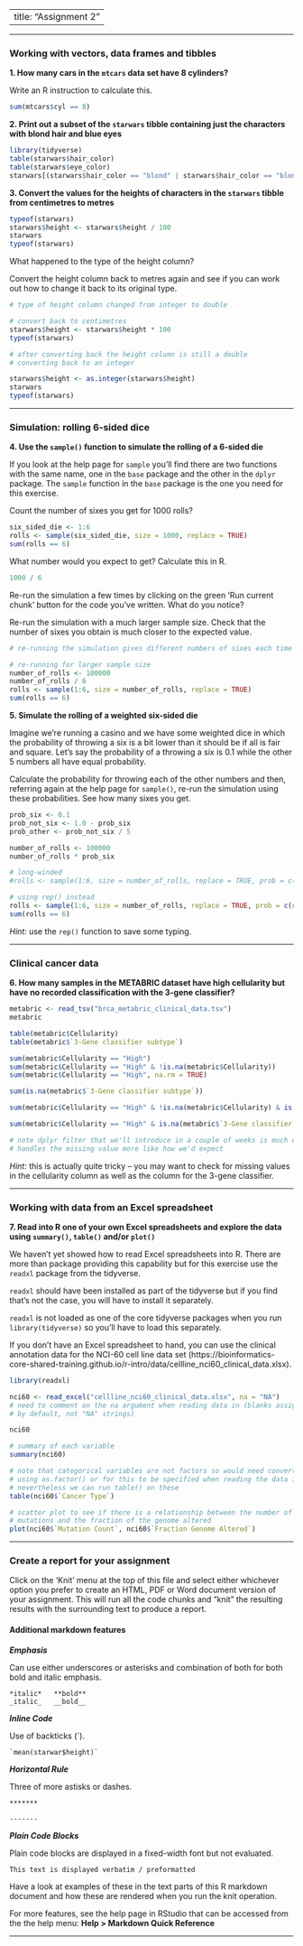 
---
title: "Assignment 2"
---

---

### Working with vectors, data frames and tibbles

**1. How many cars in the `mtcars` data set have 8 cylinders?**

Write an R instruction to calculate this.

```r
sum(mtcars$cyl == 8)
```

**2. Print out a subset of the `starwars` tibble containing just the characters with blond hair and blue eyes**

```r
library(tidyverse)
table(starwars$hair_color)
table(starwars$eye_color)
starwars[(starwars$hair_color == "blond" | starwars$hair_color == "blonde") & starwars$eye_color == "blue", ]
```

**3. Convert the values for the heights of characters in the `starwars` tibble from centimetres to metres**

```r
typeof(starwars)
starwars$height <- starwars$height / 100
starwars
typeof(starwars)
```

What happened to the type of the height column?

Convert the height column back to metres again and see if you can work out how
to change it back to its original type.

```r
# type of height column changed from integer to double

# convert back to centimetres
starwars$height <- starwars$height * 100
typeof(starwars)

# after converting back the height column is still a double
# converting back to an integer

starwars$height <- as.integer(starwars$height)
starwars
typeof(starwars)
```

---

### Simulation: rolling 6-sided dice

**4. Use the `sample()` function to simulate the rolling of a 6-sided die**

If you look at the help page for `sample` you'll find there are two functions
with the same name, one in the `base` package and the other in the `dplyr`
package. The `sample` function in the `base` package is the one you need for
this exercise.

Count the number of sixes you get for 1000 rolls?

```r
six_sided_die <- 1:6
rolls <- sample(six_sided_die, size = 1000, replace = TRUE)
sum(rolls == 6)
```

What number would you expect to get? Calculate this in R.

```r
1000 / 6
```

Re-run the simulation a few times by clicking on the green 'Run current chunk'
button for the code you've written. What do you notice?

Re-run the simulation with a much larger sample size. Check that the number of
sixes you obtain is much closer to the expected value.

```r
# re-running the simulation gives different numbers of sixes each time

# re-running for larger sample size
number_of_rolls <- 100000
number_of_rolls / 6
rolls <- sample(1:6, size = number_of_rolls, replace = TRUE)
sum(rolls == 6)
```

**5. Simulate the rolling of a weighted six-sided die**

Imagine we're running a casino and we have some weighted dice in which the
probability of throwing a six is a bit lower than it should be if all is fair
and square. Let's say the probability of a throwing a six is 0.1 while the
other 5 numbers all have equal probability.

Calculate the probability for throwing each of the other numbers and then,
referring again at the help page for `sample()`, re-run the simulation using
these probabilities. See how many sixes you get.

```r
prob_six <- 0.1
prob_not_six <- 1.0 - prob_six
prob_other <- prob_not_six / 5

number_of_rolls <- 100000
number_of_rolls * prob_six

# long-winded
#rolls <- sample(1:6, size = number_of_rolls, replace = TRUE, prob = c(prob_other, prob_other, prob_other, prob_other, prob_other, prob_six))

# using rep() instead
rolls <- sample(1:6, size = number_of_rolls, replace = TRUE, prob = c(rep(prob_other, 5), prob_six))
sum(rolls == 6)
```

*Hint:* use the `rep()` function to save some typing.

---

### Clinical cancer data

**6. How many samples in the METABRIC dataset have high cellularity but have no recorded classification with the 3-gene classifier?**

```r
metabric <- read_tsv("brca_metabric_clinical_data.tsv")
metabric

table(metabric$Cellularity)
table(metabric$`3-Gene classifier subtype`)

sum(metabric$Cellularity == "High")
sum(metabric$Cellularity == "High" & !is.na(metabric$Cellularity))
sum(metabric$Cellularity == "High", na.rm = TRUE)

sum(is.na(metabric$`3-Gene classifier subtype`))

sum(metabric$Cellularity == "High" & !is.na(metabric$Cellularity) & is.na(metabric$`3-Gene classifier subtype`))

sum(metabric$Cellularity == "High" & is.na(metabric$`3-Gene classifier subtype`), na.rm = TRUE)

# note dplyr filter that we'll introduce in a couple of weeks is much easier and
# handles the missing value more like how we'd expect
```

*Hint:* this is actually quite tricky -- you may want to check for missing
values in the cellularity column as well as the column for the 3-gene
classifier.

---

### Working with data from an Excel spreadsheet

**7. Read into R one of your own Excel spreadsheets and explore the data using `summary()`, `table()` and/or `plot()`**

We haven't yet showed how to read Excel spreadsheets into R. There are more than
package providing this capability but for this exercise use the `readxl` package
from the tidyverse.

`readxl` should have been installed as part of the tidyverse but if you find
that's not the case, you will have to install it separately.

`readxl` is not loaded as one of the core tidyverse packages when you run
`library(tidyverse)` so you'll have to load this separately.

If you don't have an Excel spreadsheet to hand, you can use the clinical
annotation data for the NCI-60 cell line data set (https://bioinformatics-core-shared-training.github.io/r-intro/data/cellline_nci60_clinical_data.xlsx).

```r
library(readxl)

nci60 <- read_excel("cellline_nci60_clinical_data.xlsx", na = "NA")
# need to comment on the na argument when reading data in (blanks assigned to NA
# by default, not "NA" strings)

nci60

# summary of each variable
summary(nci60)

# note that categorical variables are not factors so would need converting
# using as.factor() or for this to be specified when reading the data in
# nevertheless we can run table() on these
table(nci60$`Cancer Type`)

# scatter plot to see if there is a relationship between the number of point
# mutations and the fraction of the genome altered
plot(nci60$`Mutation Count`, nci60$`Fraction Genome Altered`)
```

---

### Create a report for your assignment

Click on the 'Knit' menu at the top of this file and select either whichever
option you prefer to create an HTML, PDF or Word document version of your
assignment. This will run all the code chunks and "knit" the resulting
results with the surrounding text to produce a report.

#### Additional markdown features

**_Emphasis_**

Can use either underscores or asterisks and combination of both for both bold
and italic emphasis.

```
*italic*   **bold**
_italic_   __bold__
```

**_Inline Code_**

Use of backticks (`).

```
`mean(starwar$height)`
```

**_Horizontal Rule_**

Three of more astisks or dashes.

```
*******

-------
```

**_Plain Code Blocks_**

Plain code blocks are displayed in a fixed-width font but not evaluated.

```
This text is displayed verbatim / preformatted
```

Have a look at examples of these in the text parts of this R markdown document
and how these are rendered when you run the knit operation.

For more features, see the help page in RStudio that can be accessed from the
the help menu: **Help > Markdown Quick Reference**

---
